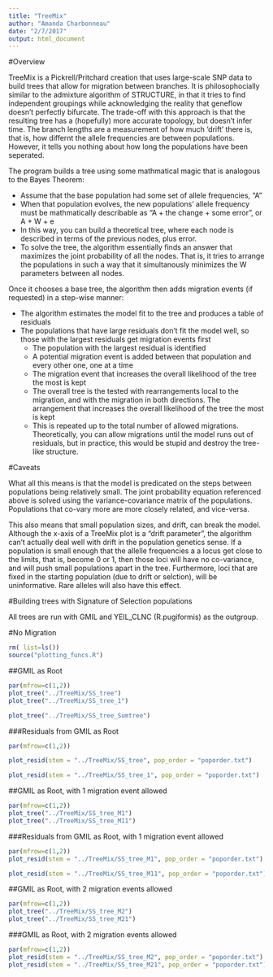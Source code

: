 ```yaml
---
title: "TreeMix"
author: "Amanda Charbonneau"
date: "2/7/2017"
output: html_document
---
```

#Overview

TreeMix is a Pickrell/Pritchard creation that uses large-scale SNP data to build trees that allow for migration between branches. It is philosophocially similar to the admixture algorithm of STRUCTURE, in that it tries to find independent groupings while acknowledging the reality that geneflow doesn't perfectly bifurcate. The trade-off with this approach is that the resulting tree has a (hopefully) more accurate topology, but doesn't infer time. The branch lengths are a measurement of how much 'drift' there is, that is, how differnt the allele frequencies are between populations. However, it tells you nothing about how long the populations have been seperated.

The program builds a tree using some mathmatical magic that is analogous to the Bayes Theorem:

- Assume that the base population had some set of allele frequencies, "A"
- When that population evolves, the new populations' allele frequency must be mathmatically describable as "A + the change + some error", or A + W + e
- In this way, you can build a theoretical tree, where each node is described in terms of the previous nodes, plus error.
- To solve the tree, the algorithm essentially finds an answer that maximizes the joint probability of all the nodes. That is, it tries to arrange the populations in such a way that it simultanously minimizes the W parameters between all nodes.

Once it chooses a base tree, the algorithm then adds migration events (if requested) in a step-wise manner:

- The algorithm estimates the model fit to the tree and produces a table of residuals
- The populations that have large residuals don't fit the model well, so those with the largest residuals get migration events first
  - The population with the largest residual is identified
  - A potential migration event is added between that population and every other one, one at a time
  - The migration event that increases the overall likelihood of the tree the most is kept
  - The overall tree is the tested with rearrangements local to the migration, and with the migration in both directions. The arrangement that increases the overall likelihood of the tree the most is kept
  - This is repeated up to the total number of allowed migrations. Theoretically, you can allow migrations until the model runs out of residuals, but in practice, this would be stupid and destroy the tree-like structure.  


#Caveats

What all this means is that the model is predicated on the steps between populations being relatively small. The joint probability equation referenced above is solved using the variance-covariance matrix of the populations. Populations that co-vary more are more closely related, and vice-versa. 

This also means that small population sizes, and drift, can break the model. Although the x-axis of a TreeMix plot is a "drift parameter", the algorithm can't actually deal well with drift in the population genetics sense. If a population is small enough that the allelle frequencies a a locus get close to the limits, that is, become 0 or 1, then those loci will have no co-variance, and will push small populations apart in the tree. Furthermore, loci that are fixed in the starting population (due to drift or selction), will be uninformative. Rare alleles will also have this effect.


#Building trees with Signature of Selection populations

All trees are run with GMIL and YEIL_CLNC (R.pugiformis) as the outgroup.

#No Migration

```r
rm( list=ls())
source("plotting_funcs.R")
```

##GMIL as Root

```r
par(mfrow=c(1,2))
plot_tree("../TreeMix/SS_tree")
plot_tree("../TreeMix/SS_tree_1")

plot_tree("../TreeMix/SS_tree_Sumtree")

```


###Residuals from GMIL as Root

```r
par(mfrow=c(1,2))

plot_resid(stem = "../TreeMix/SS_tree", pop_order = "poporder.txt")

plot_resid(stem = "../TreeMix/SS_tree_1", pop_order = "poporder.txt")

```


##GMIL as Root, with 1 migration event allowed
```r

par(mfrow=c(1,2))
plot_tree("../TreeMix/SS_tree_M1")
plot_tree("../TreeMix/SS_tree_M11")

```

###Residuals from GMIL as Root, with 1 migration event allowed
```r
par(mfrow=c(1,2))
plot_resid(stem = "../TreeMix/SS_tree_M1", pop_order = "poporder.txt")

plot_resid(stem = "../TreeMix/SS_tree_M11", pop_order = "poporder.txt")

```

##GMIL as Root, with 2 migration events allowed
```r
par(mfrow=c(1,2))
plot_tree("../TreeMix/SS_tree_M2")
plot_tree("../TreeMix/SS_tree_M21")


```

###GMIL as Root, with 2 migration events allowed
```r
par(mfrow=c(1,2))
plot_resid(stem = "../TreeMix/SS_tree_M2", pop_order = "poporder.txt")
plot_resid(stem = "../TreeMix/SS_tree_M21", pop_order = "poporder.txt")

```

